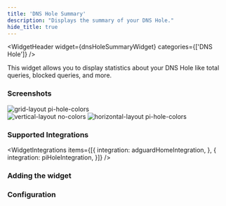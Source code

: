 ```yaml
---
title: 'DNS Hole Summary'
description: "Displays the summary of your DNS Hole."
hide_title: true
---
```




<WidgetHeader
  widget={dnsHoleSummaryWidget}
  categories={['DNS Hole']}
/>

This widget allows you to display statistics about your DNS Hole like total queries, blocked queries, and more.

### Screenshots


<div className='flex gap-2'>
  <img src={gridLayout} alt="grid-layout pi-hole-colors" width={256 + 8} height={256 + 8} />
  <div className='flex flex-col gap-2'>
    <img src={verticalLayout} alt="vertical-layout no-colors" width={128} height={128} />
    <img src={horizontalLayout} alt="horizontal-layout pi-hole-colors" width={128 * 3} height={128} />
  </div>
</div>

### Supported Integrations

<WidgetIntegrations items={[{
  integration: adguardHomeIntegration,
}, {
  integration: piHoleIntegration,
}]} />

### Adding the widget

<AddingWidget />

### Configuration
<WidgetConfig configuration={dnsHoleSummaryWidget.configuration} />
